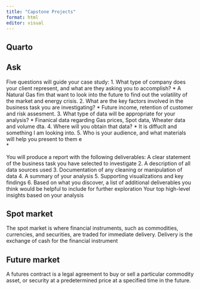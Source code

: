 ```yaml
---
title: "Capstone Projects"
format: html
editor: visual
---
```


## Quarto

## Ask

Five questions will guide your case study:
1. What type of company does your client represent, and what are they asking you to accomplish?
  * A Natural Gas fim that want to look into the future to find out the
    volatility of the market and energy crisis.
2. What are the key factors involved in the business task you are investigating?
  * Future income, retention of customer and risk assesment.
3. What type of data will be appropriate for your analysis?
  * Finanical data regarding Gas prices, Spot data, Wheater data and
    volume dta.
4. Where will you obtain that data?
  * It is diffuclt and something I am looking into.
5. Who is your audience, and what materials will help you present to them e   
  * 
  
  
You will produce a report with the following deliverables:
A clear statement of the business task you have selected to investigate
2. A description of all data sources used
3. Documentation of any cleaning or manipulation of data
4. A summary of your analysis
5. Supporting visualizations and key findings
6. Based on what you discover, a list of additional deliverables you think would be helpful to include for further exploration
Your top high-level insights based on your analysis


## Spot market

The spot market is where financial instruments, such as commodities, currencies, and securities, are traded for immediate delivery. Delivery is the exchange of cash for the financial instrument

## Future market

A futures contract is a legal agreement to buy or sell a particular commodity asset, or security at a predetermined price at a specified time in the future.